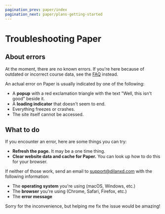 ```yaml
---
pagination_prev: paper/index
pagination_next: paper/plans-getting-started
---
```



# Troubleshooting Paper

<ErrorBox />

## About errors

At the moment, there are no known errors. If you're here because of outdated or incorrect course data, see the [FAQ](./faq.md) instead.

An actual error on Paper is usually indicated by one of the following:

- A **popup** with a red exclamation triangle with the text "Well, this isn't good" beside it.
- A **loading indicator** that doesn't seem to end.
- Everything freezes or crashes.
- The site itself cannot be accessed.

## What to do

If you encounter an error, here are some things you can try:

- **Refresh the page.** It may be a one time thing.
- **Clear website data and cache for Paper.** You can look up how to do this for your browser.

If neither of those work, send an email to [support@dilanxd.com](mailto:support@dilanxd.com) with the following information:

- The **operating system** you're using (macOS, Windows, etc.)
- The **browser** you're using (Chrome, Safari, Firefox, etc.)
- The **error message**

Sorry for the inconvenience, but helping me fix the issue would be amazing!
